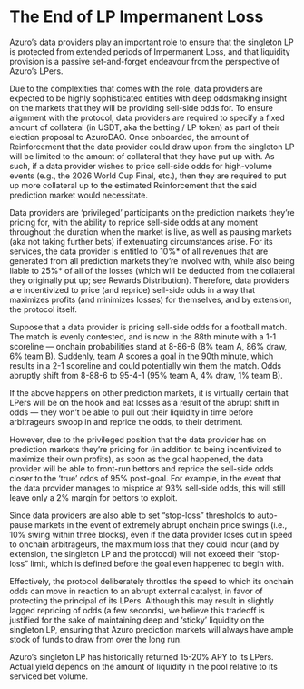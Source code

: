 
# The End of LP Impermanent Loss

Azuro’s data providers play an important role to ensure that the singleton LP is protected from extended periods of Impermanent Loss, and that liquidity provision is a passive set-and-forget endeavour from the perspective of Azuro’s LPers.

Due to the complexities that comes with the role, data providers are expected to be highly sophisticated entities with deep oddsmaking insight on the markets that they will be providing sell-side odds for. To ensure alignment with the protocol, data providers are required to specify a fixed amount of collateral (in USDT, aka the betting / LP token) as part of their election proposal to AzuroDAO. Once onboarded, the amount of Reinforcement that the data provider could draw upon from the singleton LP will be limited to the amount of collateral that they have put up with. As such, if a data provider wishes to price sell-side odds for high-volume events (e.g., the 2026 World Cup Final, etc.), then they are required to put up more collateral up to the estimated Reinforcement that the said prediction market would necessitate.

Data providers are ‘privileged’ participants on the prediction markets they’re pricing for, with the ability to reprice sell-side odds at any moment throughout the duration when the market is live, as well as pausing markets (aka not taking further bets) if extenuating circumstances arise. For its services, the data provider is entitled to 10%* of all revenues that are generated from all prediction markets they’re involved with, while also being liable to 25%* of all of the losses (which will be deducted from the collateral they originally put up; see Rewards Distribution). Therefore, data providers are incentivized to price (and reprice) sell-side odds in a way that maximizes profits (and minimizes losses) for themselves, and by extension, the protocol itself.


Suppose that a data provider is pricing sell-side odds for a football match. The match is evenly contested, and is now in the 88th minute with a 1-1 scoreline — onchain probabilities stand at 8-86-6 (8% team A, 86% draw, 6% team B). Suddenly, team A scores a goal in the 90th minute, which results in a 2-1 scoreline and could potentially win them the match. Odds abruptly shift from 8-88-6 to 95-4-1 (95% team A, 4% draw, 1% team B).

If the above happens on other prediction markets, it is virtually certain that LPers will be on the hook and eat losses as a result of the abrupt shift in odds — they won’t be able to pull out their liquidity in time before arbitrageurs swoop in and reprice the odds, to their detriment.

However, due to the privileged position that the data provider has on prediction markets they’re pricing for (in addition to being incentivized to maximize their own profits), as soon as the goal happened, the data provider will be able to front-run bettors and reprice the sell-side odds closer to the ‘true’ odds of 95% post-goal. For example, in the event that the data provider manages to misprice at 93% sell-side odds, this will still leave only a 2% margin for bettors to exploit.

Since data providers are also able to set “stop-loss” thresholds to auto-pause markets in the event of extremely abrupt onchain price swings (i.e., 10% swing within three blocks), even if the data provider loses out in speed to onchain arbitrageurs, the maximum loss that they could incur (and by extension, the singleton LP and the protocol) will not exceed their “stop-loss” limit, which is defined before the goal even happened to begin with.

Effectively, the protocol deliberately throttles the speed to which its onchain odds can move in reaction to an abrupt external catalyst, in favor of protecting the principal of its LPers. Although this may result in slightly lagged repricing of odds (a few seconds), we believe this tradeoff is justified for the sake of maintaining deep and ‘sticky’ liquidity on the singleton LP, ensuring that Azuro prediction markets will always have ample stock of funds to draw from over the long run.

<Callout type="info">
Azuro’s singleton LP has historically returned 15-20% APY to its LPers. Actual yield depends on the amount of liquidity in the pool relative to its serviced bet volume.
</Callout>